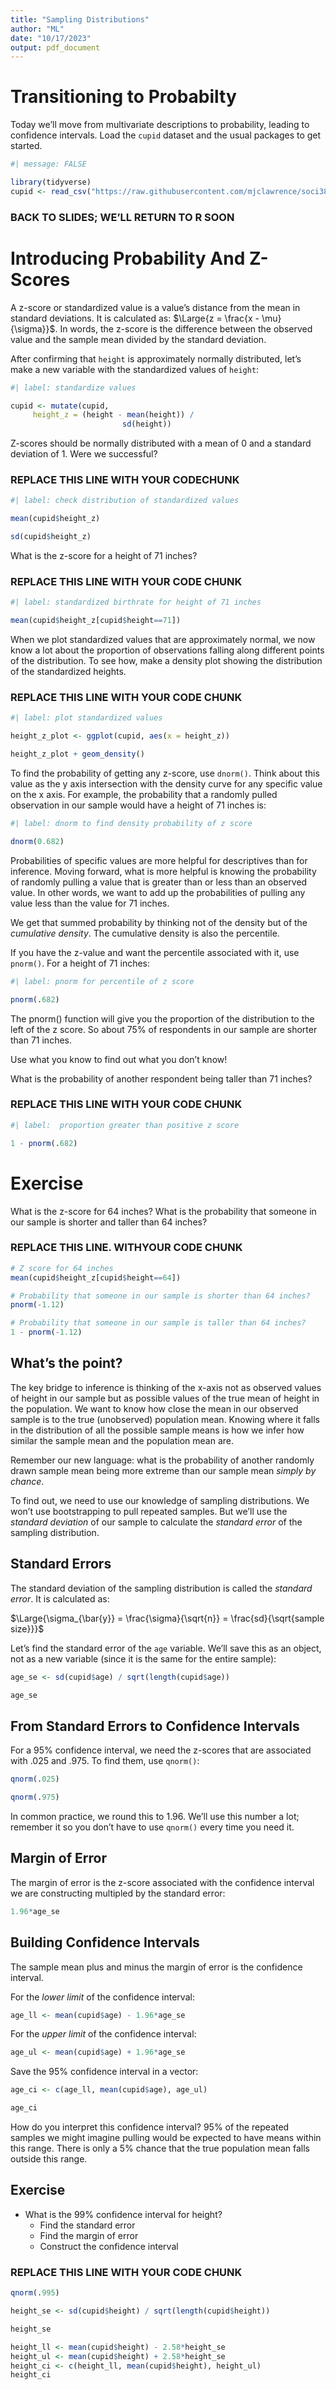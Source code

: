 ```yaml
---
title: "Sampling Distributions"
author: "ML"
date: "10/17/2023"
output: pdf_document
---
```



# Transitioning to Probabilty

Today we'll move from multivariate descriptions to probability, leading to confidence intervals. Load the `cupid` dataset and the usual packages to get started.

```r
#| message: FALSE

library(tidyverse)
cupid <- read_csv("https://raw.githubusercontent.com/mjclawrence/soci385_f23/main/data/cupid.csv")
```


### BACK TO SLIDES; WE'LL RETURN TO R SOON ###


# Introducing Probability And Z-Scores

A z-score or standardized value is a value's distance from the mean in standard deviations. It is calculated as: $\Large{z = \frac{x - \mu}{\sigma}}$. In words, the z-score is the difference between the observed value and the sample mean divided by the standard deviation.

After confirming that `height` is approximately normally distributed, let's make a new variable with the standardized values of `height`:


```r
#| label: standardize values

cupid <- mutate(cupid,
     height_z = (height - mean(height)) /
                         sd(height))
```

Z-scores should be normally distributed with a mean of 0 and a standard deviation of 1. Were we successful?

### REPLACE THIS LINE WITH YOUR CODECHUNK ###

```r
#| label: check distribution of standardized values

mean(cupid$height_z)

sd(cupid$height_z)
```

What is the z-score for a height of 71 inches?

### REPLACE THIS LINE WITH YOUR CODE CHUNK ###

```r
#| label: standardized birthrate for height of 71 inches

mean(cupid$height_z[cupid$height==71])
```


When we plot standardized values that are approximately normal, we now know a lot about the proportion of observations falling along different points of the distribution. To see how, make a density plot showing the distribution of the standardized heights.

### REPLACE THIS LINE WITH YOUR CODE CHUNK ###

```r
#| label: plot standardized values

height_z_plot <- ggplot(cupid, aes(x = height_z))

height_z_plot + geom_density()
```

To find the probability of getting any z-score, use `dnorm()`. Think about this value as the y axis intersection with the density curve for any specific value on the x axis. For example, the probability that a randomly pulled observation in our sample would have a height of 71 inches is:

```r
#| label: dnorm to find density probability of z score

dnorm(0.682)
```

Probabilities of specific values are more helpful for descriptives than for inference. Moving forward, what is more helpful is knowing the probability of randomly pulling a value that is greater than or less than an observed value.  In other words, we want to add up the probabilities of pulling any value less than the value for 71 inches.

We get that summed probability by thinking not of the density but of the *cumulative density*. The cumulative density is also the percentile.

If you have the z-value and want the percentile associated with it, use `pnorm()`. For a height of 71 inches:

```r
#| label: pnorm for percentile of z score

pnorm(.682)
```

The pnorm() function will give you the proportion of the distribution to the left of the z score. So about 75% of respondents in our sample are shorter than 71 inches.

Use what you know to find out what you don't know!

What is the probability of another respondent being taller than 71 inches?

### REPLACE THIS LINE WITH YOUR CODE CHUNK ###

```r
#| label:  proportion greater than positive z score

1 - pnorm(.682)
```


# Exercise

What is the z-score for 64 inches? What is the probability that someone in our sample is shorter and taller than 64 inches?

### REPLACE THIS LINE. WITHYOUR CODE CHUNK ###

```r
# Z score for 64 inches
mean(cupid$height_z[cupid$height==64])
```

```r
# Probability that someone in our sample is shorter than 64 inches?
pnorm(-1.12)
```

```r
# Probability that someone in our sample is taller than 64 inches?
1 - pnorm(-1.12)
```

## What's the point?

The key bridge to inference is thinking of the x-axis not as observed values of height in our sample but as possible values of the true mean of height in the population. We want to know how close the mean in our observed sample is to the true (unobserved) population mean. Knowing where it falls in the distribution of all the possible sample means is how we infer how similar the sample mean and the population mean are.

Remember our new language: what is the probability of another randomly drawn sample mean being more extreme than our sample mean *simply by chance*.

To find out, we need to use our knowledge of sampling distributions. We won't use bootstrapping to pull repeated samples. But we'll use the *standard deviation* of our sample to calculate the *standard error* of the sampling distribution.


## Standard Errors

The standard deviation of the sampling distribution is called the *standard error*. It is calculated as:

$\Large{\sigma_{\bar{y}} = \frac{\sigma}{\sqrt{n}} = \frac{sd}{\sqrt{sample size}}}$


Let's find the standard error of the `age` variable. We'll save this as an object, not as a new variable (since it is the same for the entire sample):

```r
age_se <- sd(cupid$age) / sqrt(length(cupid$age))

age_se
```


## From Standard Errors to Confidence Intervals

For a 95% confidence interval, we need the z-scores that are associated with .025 and .975. To find them, use `qnorm()`:

```r
qnorm(.025)

qnorm(.975)
```

In common practice, we round this to 1.96. We'll use this number a lot; remember it so you don't have to use `qnorm()` every time you need it.


## Margin of Error

The margin of error is the z-score associated with the confidence interval we are constructing multipled by the standard error:

```r
1.96*age_se
```


## Building Confidence Intervals

The sample mean plus and minus the margin of error is the confidence interval.

For the *lower limit* of the confidence interval:

```r
age_ll <- mean(cupid$age) - 1.96*age_se
```

For the *upper limit* of the confidence interval:

```r
age_ul <- mean(cupid$age) + 1.96*age_se
```

Save the 95% confidence interval in a vector:

```r
age_ci <- c(age_ll, mean(cupid$age), age_ul)

age_ci
```

How do you interpret this confidence interval? 95% of the repeated samples we might imagine pulling would be expected to have means within this range. There is only a 5% chance that the true population mean falls outside this range.


## Exercise

- What is the 99% confidence interval for height?
  - Find the standard error
  - Find the margin of error
  - Construct the confidence interval

### REPLACE THIS LINE WITH YOUR CODE CHUNK ###

```r
qnorm(.995)
```


```r
height_se <- sd(cupid$height) / sqrt(length(cupid$height))

height_se
```

```r
height_ll <- mean(cupid$height) - 2.58*height_se
height_ul <- mean(cupid$height) + 2.58*height_se
height_ci <- c(height_ll, mean(cupid$height), height_ul)
height_ci
```
